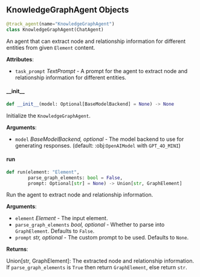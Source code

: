 <a id="camel.agents.knowledge_graph_agent"></a>

<a id="camel.agents.knowledge_graph_agent.KnowledgeGraphAgent"></a>

## KnowledgeGraphAgent Objects

```python
@track_agent(name="KnowledgeGraphAgent")
class KnowledgeGraphAgent(ChatAgent)
```

An agent that can extract node and relationship information for
different entities from given `Element` content.

**Attributes**:

- `task_prompt` _TextPrompt_ - A prompt for the agent to extract node and
  relationship information for different entities.

<a id="camel.agents.knowledge_graph_agent.KnowledgeGraphAgent.__init__"></a>

#### \_\_init\_\_

```python
def __init__(model: Optional[BaseModelBackend] = None) -> None
```

Initialize the `KnowledgeGraphAgent`.

**Arguments**:

- `model` _BaseModelBackend, optional_ - The model backend to use for
  generating responses. (default: :obj:`OpenAIModel` with
  `GPT_4O_MINI`)

<a id="camel.agents.knowledge_graph_agent.KnowledgeGraphAgent.run"></a>

#### run

```python
def run(element: "Element",
        parse_graph_elements: bool = False,
        prompt: Optional[str] = None) -> Union[str, GraphElement]
```

Run the agent to extract node and relationship information.

**Arguments**:

- `element` _Element_ - The input element.
- `parse_graph_elements` _bool, optional_ - Whether to parse into
  `GraphElement`. Defaults to `False`.
- `prompt` _str, optional_ - The custom prompt to be used.
  Defaults to `None`.
  

**Returns**:

  Union[str, GraphElement]: The extracted node and relationship
  information. If `parse_graph_elements` is `True` then return
  `GraphElement`, else return `str`.

